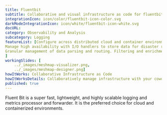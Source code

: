 ```yaml
---
title: Fluentbit  
subtitle: Collaborative and visual infrastructure as code for fluentbit-operator
integrationIcon: icon/color/fluentbit-icon-color.svg
darkModeIntegrationIcon: icon/white/fluentbit-icon-white.svg
docURL: 
category: Observability and Analysis
subcategory: Logging
featureList: [Configure across distributed cloud and container environments. ,
Manage high availability with I/O handlers to store data for disaster recovery.,
Granular management of data parsing and routing. Filtering and enrichment to optimize security and minimize cost.
]
workingSlides: [
    ../_images/meshmap-visualizer.png,
    ../_images/meshmap-designer.png]
howItWorks: Collaborative Infrastructure as Code
howItWorksDetails: Collaboratively manage infrastructure with your coworkers synchronously sharing the same designs.
published: true
---
```

<p>
    Fluent Bit is a super fast, lightweight, and highly scalable logging and metrics processor and forwarder. It is the preferred choice for cloud and containerized environments.
</p>
